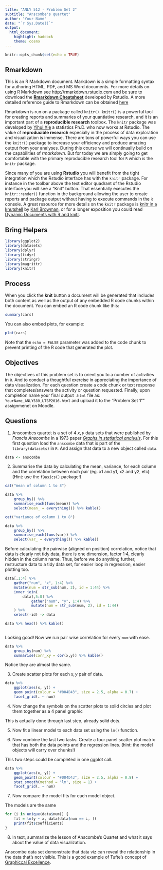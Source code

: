 ```yaml
---
title: "ANLY 512 - Problem Set 2"
subtitle: "Anscombe's quartet"
author: "Your Name"
date: "`r Sys.Date()`"
output: 
  html_document: 
    highlight: haddock
    theme: cosmo
---
```


```r
knitr::opts_chunk$set(echo = TRUE)
```

## Rmarkdown

This is an R Markdown document. Markdown is a simple formatting syntax for authoring HTML, PDF, and MS Word documents. For more details on using R Markdown see <http://rmarkdown.rstudio.com> and be sure to download the [**Rmarkdown Cheatsheet**](https://www.rstudio.com/wp-content/uploads/2015/02/rmarkdown-cheatsheet.pdf) developed by Rstudio.  A more detailed reference guide to Rmarkdown can be obtained [here](https://www.rstudio.com/wp-content/uploads/2015/03/rmarkdown-reference.pdf)

Rmarkdown is run on a package called `knitr()`.  `knitr()` is a powerful tool for creating reports and summaries of your quantiative research, and it is an important part of a **reproducible research** toolbox.  The `knitr` package was developed by [Yihui Xie](http://yihui.name/knitr/) a statistics Ph.D. who now works at Rstudio.  The value of **reproducible research** especially in the process of data exploration and visualization is immense.  There are tons of powerful ways you can use the `knitr()` package to increase your efficiency and produce amazing output from your analyses.  During this course we will continually build on the capabilities of *rmarkdown*.  But for today we are simply going to get comfortable with the primary reproducible research tool for `R` which is the `knitr` package.  

Since many of you are using **Rstudio** you will benefit from the tight integration which the Rstudio interface has with the `knitr` package.  For instance in the toolbar above the text editor quadrant of the Rstudio interface you will see a "Knit" button.  That essentially executes the `knitr::render()` function in the background allowing the user to create reports and package output without having to execute commands in the `R` console. A great resource for more details on the `knitr` package is [knitr in a knutshell](http://kbroman.org/knitr_knutshell/) by [Karl Browman](http://kbroman.org/), or for a longer exposition you could read [Dynamic Documents with R and knitr](https://www.amazon.com/dp/1498716962/ref=cm_sw_su_dp).

## Bring Helpers

```r

library(ggplot2)
library(datasets)
library(dplyr)
library(tidyr)
library(stringr)
library(magrittr)
library(knitr)
```


## Process 

When you click the **knit** button a document will be generated that includes both content as well as the output of any embedded R code chunks within the document. You can embed an R code chunk like this:

```r
summary(cars)
```

You can also embed plots, for example:

```r
plot(cars)
```

Note that the `echo = FALSE` parameter was added to the code chunk to prevent printing of the R code that generated the plot.


## Objectives

The objectives of this problem set is to orient you to a number of activities in `R`.  And to conduct a thoughtful exercise in appreciating the importance of data visualization.  For each question create a code chunk or text response that completes/answers the activity or question requested. Finally, upon completion name your final output `.html` file as: `YourName_ANLY580_LTSP2016.html` and upload it to the "Problem Set 1"" assignmenet on Moodle.


## Questions

1. Anscombes quartet is a set of 4 $x,y$ data sets that were published by *Francis Anscombe* in a 1973 paper [*Graphs in statistical analysis*](https://www.jstor.org/stable/2682899?seq=1#page_scan_tab_contents).  For this first question load the `anscombe` data that is part of the `library(datasets)` in `R`.  And assign that data to a new object called `data`.

```r
data <- anscombe
```


2. Summarise the data by calculating the mean, variance, for each column and the correlation between each pair (eg. x1 and y1, x2 and y2, etc) (Hint: use the `fBasics()` package!)

```r

cat("mean of column 1 to 8")

data %>% 
    group_by() %>% 
    summarise_each(funs(mean)) %>% 
    select(mean_ = everything()) %>% kable()

cat("variance of column 1 to 8")

data %>% 
    group_by() %>% 
    summarise_each(funs(var)) %>% 
    select(var_ = everything()) %>% kable()

```

Before calculating the pairwise (aligned on position) correlation, notice that data is clearly not [tidy data](http://vita.had.co.nz/papers/tidy-data.pdf), there is one dimension, factor 1:4, clearly hidden in the column name. Thus, before we do anything further, restructure data to a tidy data set, for easier loop in regression, easier plotting too. 

```r

data[,1:4] %>% 
    gather("num", "x", 1:4) %>% 
    mutate(num = str_sub(num, 2), id = 1:44) %>% 
    inner_join(
        data[,5:8] %>% 
            gather("num", "y", 1:4) %>% 
            mutate(num = str_sub(num, 2), id = 1:44)
    ) %>% 
    select(-id) -> data

data %>% head() %>% kable()
    
```

Looking good! Now we run pair wise correlation for every `num` with ease. 

```r

data %>% 
    group_by(num) %>% 
    summarise(corr_xy = cor(x,y)) %>% kable()

```

Notice they are almost the same. 

3. Create scatter plots for each $x, y$ pair of data.
```r

data %>% 
    ggplot(aes(x, y)) + 
    geom_point(colour = "#004D43", size = 2.5, alpha = 0.7) + 
    facet_grid(. ~ num)

```

4. Now change the symbols on the scatter plots to solid circles and plot them together as a 4 panel graphic

This is actually done through last step, already solid dots. 


5. Now fit a linear model to each data set using the `lm()` function.


6. Now combine the last two tasks.  Create a four panel scatter plot matrix that has both the data points and the regression lines. (hint: the model objects will carry over chunks!)

This two steps could be completed in one ggplot call. 

```r

data %>% 
    ggplot(aes(x, y)) + 
    geom_point(colour = "#004D43", size = 2.5, alpha = 0.8) + 
    stat_smooth(method = 'lm', size = 1) + 
    facet_grid(. ~ num)

```


7.  Now compare the model fits for each model object.

The models are the same 

```r

for (i in unique(data$num)) {
    fit = lm(y ~ x, data[data$num == i, ])
    print(fit$coefficients)
}

```

8. In text, summarize the lesson of Anscombe's Quartet and what it says about the value of data visualization.

Anscombe data set demonstrate that data viz can reveal the relationship in the data that's not visible. This is a good example of Tufte's concept of [Graphiccal Excellence](http://sphweb.bumc.bu.edu/otlt/MPH-Modules/BS/DataPresentation/DataPresentation3.html). 

